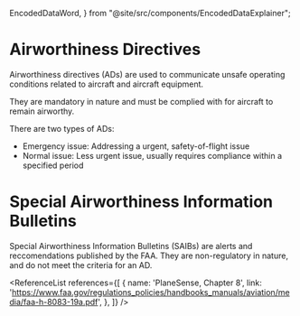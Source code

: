   EncodedDataWord,
} from "@site/src/components/EncodedDataExplainer";

# Airworthiness Directives

Airworthiness directives (ADs) are used to communicate unsafe operating
conditions related to aircraft and aircraft equipment.

They are mandatory in nature and must be complied with for aircraft to remain
airworthy.

There are two types of ADs:

- Emergency issue: Addressing a urgent, safety-of-flight issue
- Normal issue: Less urgent issue, usually requires compliance within a
  specified period

# Special Airworthiness Information Bulletins

Special Airworthiness Information Bulletins (SAIBs) are alerts and
reccomendations published by the FAA. They are non-regulatory in nature, and do
not meet the criteria for an AD.

<ReferenceList references={[
  {
    name: 'PlaneSense, Chapter 8',
    link: 'https://www.faa.gov/regulations_policies/handbooks_manuals/aviation/media/faa-h-8083-19a.pdf',
  },
]} />
